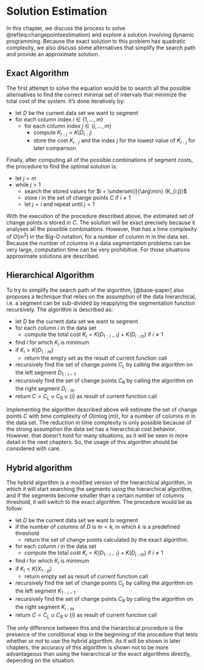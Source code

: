 # Solution Estimation

In this chapter, we discuss the process to solve \@ref(eq:changepointsestimation)
and explore a solution involving dynamic programming. Because the exact
solution to this problem has quadratic complexity, we also discuss some
alternatives that simplify the search path and provide an approximate solution.

## Exact Algorithm

The first attempt to solve the equation would be to search all the possible alternatives
to find the correct minimal set of intervals that minimize the total cost of the system.
It's done iteratively by:

- let $D$ be the current data set we want to segment
- for each column index $i \in \{1, \dots, m\}$
  - for each column index $j \in \{i, \dots, m\}$
    - compute $K_{i:j}=K(D_{i:j})$
    - store the cost $K_{i:j}$ and the index $j$ for the lowest value of $K_{i:j}$ for later comparison

Finally, after computing all of the possible combinations of segment costs,
the procedure to find the optimal solution is:

- let $j = m$
- while $j > 1$
  - search the stored values for $i = \underset{i}{\arg\min} (K_{i:j})$
  - store $i$ in the set of change points $C$ if $i \ne 1$
  - let $j = i$ and repeat until $j = 1$

With the execution of the procedure described above, the estimated set of
change points is stored in $C$. The solution will be exact precisely because it
analyses all the possible combinations. However, that has a time complexity of
$O(m^2)$ in the Big-O notation, for a number of column $m$ in the data set.
Because the number of columns in a data segmentation problems can be very
large, computation time can be very prohibitive. For those situations
approximate solutions are described.

## Hierarchical Algorithm

To try to simplify the search path of the algorithm, [@base-paper] also
proposes a technique that relies on the assumption of the data hierarchical, i.e.
a segment can be sub-divided by reapplying the segmentation function recursively.
The algorithm is described as:

- let $D$ be the current data set we want to segment
- for each column $i$ in the data set
  - compute the total cost $K_i = K(D_{1:i-1})+K(D_{i:m})$ if $i \ne 1$
- find $i$ for which $K_i$ is minimum
- if $K_i \gt K(D_{1:m})$
  - return the empty set as the result of current function call
- recursively find the set of change points $C_L$ by calling the algorithm on the left segment $D_{1:i-1}$
- recursively find the set of change points $C_R$ by calling the algorithm on the right segment $D_{i:m}$
- return $C=C_L \cup C_R \cup \{i\}$ as result of current function call

Implementing the algorithm described above will estimate the set of change
points $C$ with time complexity of $O(m\log(m))$, for a number of columns $m$
in the data set. The reduction in time complexity is only possible because of
the strong assumption the data set has a hierarchical cost behavior.
However, that doesn't hold for many situations, as it will be seen in more
detail in the next chapters. So, the usage of this algorithm should be
considered with care.

## Hybrid algorithm

The hybrid algorithm is a modified version of the hierarchical algorithm, in
which it will start searching the segments using the hierarchical algorithm,
and if the segments become smaller than a certain number of columns threshold,
it will switch to the exact algorithm. The procedure would be as follow:

- let $D$ be the current data set we want to segment
- if the number of columns of $D$ is $m \lt k$, in which $k$ is a predefined threshold
  - return the set of change points calculated by the exact algorithm.
- for each column $i$ in the data set
  - compute the total cost $K_i = K(D_{1:i-1})+K(D_{i:m})$ if $i \ne 1$
- find $i$ for which $K_i$ is minimum
- if $K_i \lt K(X_{1:p})$
  - return empty set as result of current function call
- recursively find the set of change points $C_L$ by calling the algorithm on the left segment $K_{1:i-1}$
- recursively find the set of change points $C_R$ by calling the algorithm on the right segment $K_{i:m}$
- return $C=C_L \cup C_R \cup \{i\}$ as result of current function call

The only difference between this and the hierarchical procedure is the presence
of the conditional step in the beginning of the procedure that tests whether or
not to use the hybrid algorithm. As it will be shown in later chapters, the
accuracy of this algorithm is shown not to be more advantageous than using the
hierarchical or the exact algorithms directly, depending on the situation.
